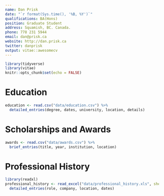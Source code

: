 ```yaml
---
name: Dan Prisk
date: "`r format(Sys.time(), '%B, %Y')`"
qualifications: BA(Hons)
position: Graduate Student
address: Squamish, BC. Canada.
phone: 778 231 5944
email: dan@prisk.ca
website: http://dan.prisk.ca
twitter: danprisk
output: vitae::awesomecv
---
```


```r
library(tidyverse)
library(vitae)
knitr::opts_chunk$set(echo = FALSE)
```

# Education

```r

education <- read.csv("data/education.csv") %>%
  detailed_entries(degree, dates, university, location, details)
```

# Scholarships and Awards

```r

awards <- read.csv("data/awards.csv") %>%
  brief_entries(title, year, institution, location)
```

# Professional History

```r

library(readxl)
professional_history <- read_excel("data/professional_history.xls", sheet = "roles") %>%
  detailed_entries(role, company, location, dates)

```
